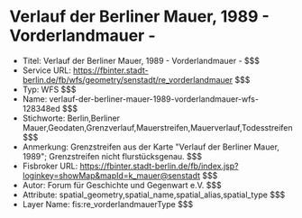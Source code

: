 # Verlauf der Berliner Mauer, 1989 - Vorderlandmauer -
- Titel: Verlauf der Berliner Mauer, 1989 - Vorderlandmauer - $$$
- Service URL: https://fbinter.stadt-berlin.de/fb/wfs/geometry/senstadt/re_vorderlandmauer $$$
- Typ: WFS $$$
- Name: verlauf-der-berliner-mauer-1989-vorderlandmauer-wfs-128348ed $$$
- Stichworte: Berlin,Berliner Mauer,Geodaten,Grenzverlauf,Mauerstreifen,Mauerverlauf,Todesstreifen $$$
- Anmerkung: Grenzstreifen aus der Karte "Verlauf der Berliner Mauer, 1989"; Grenzstreifen nicht flurstücksgenau. $$$
- Fisbroker URL: https://fbinter.stadt-berlin.de/fb/index.jsp?loginkey=showMap&mapId=k_mauer@senstadt $$$
- Autor: Forum für Geschichte und Gegenwart e.V. $$$
- Attribute: spatial_geometry,spatial_name,spatial_alias,spatial_type $$$
- Layer Name: fis:re_vorderlandmauerType $$$
